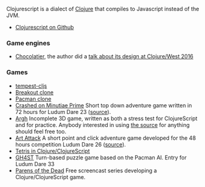 Clojurescript is a dialect of [[Clojure]] that compiles to Javascript instead of the JVM.

* [https://github.com/clojure/clojurescript Clojurescript on Github]

=== Game engines ===

* [https://github.com/alexkehayias/chocolatier Chocolatier], the author did a [https://www.youtube.com/watch?v=TW1ie0pIO_E talk about its design at Clojure/West 2016]

=== Games ===
* [[tempest-cljs]]
* [http://nakkaya.com/2012/01/31/clojurescript-canvas-a-simple-breakout-implementation/ Breakout clone]
* [http://marrowboy.co.uk/pacman/pacman.html Pacman clone]
* [http://thomcc.github.com/ld23/ Crashed on Minutiae Prime] Short top down adventure game written in 72 hours for Ludum Dare 23 ([https://github.com/thomcc/ld23 source]).
* [http://thomcc.github.com/Argh/ Argh] Incomplete 3D game, written as both a stress test for ClojureScript and for practice.  Anybody interested in using [https://github.com/thomcc/Argh the source] for anything should feel free too.
* [http://www.morgawr.eu/ld26 Art Attack] A short point and click adventure game developed for the 48 hours competition Ludum Dare 26 ([https://github.com/Morgawr/ld26 source]).
* [https://github.com/yogthos/Clojure-Tetris Tetris in Clojure/ClojureScript]
* [http://ludumdare.com/compo/ludum-dare-33/?action=preview&uid=31638 GH4ST] Turn-based puzzle game based on the Pacman AI. Entry for Ludum Dare 33
* [http://www.parens-of-the-dead.com/ Parens of the Dead] Free screencast series developing a Clojure/ClojureScript game.
